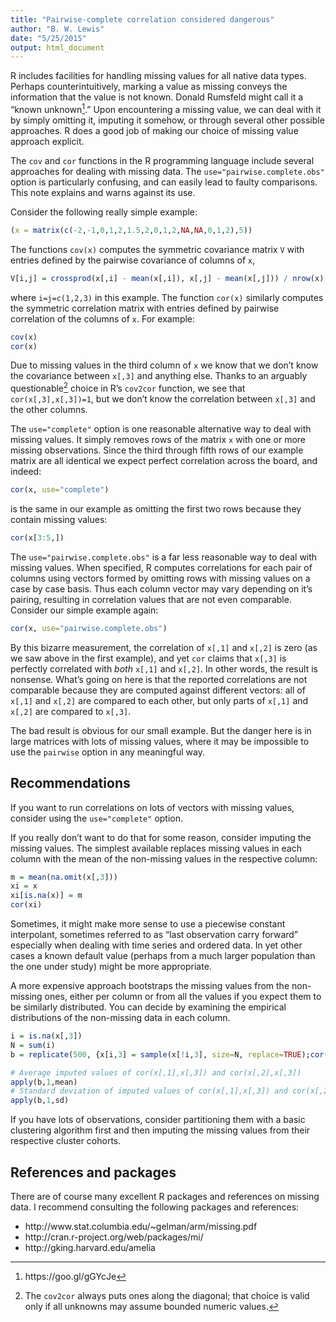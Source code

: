 ```yaml
---
title: "Pairwise-complete correlation considered dangerous"
author: "B. W. Lewis"
date: "5/25/2015"
output: html_document
---
```


R includes facilities for handling missing values for all native data types. Perhaps counterintuitively, marking a value as missing conveys the information that the value is not known. Donald Rumsfeld might call it a "known unknown^[https://goo.gl/gGYcJe]." Upon encountering a missing value, we can deal with it by simply omitting it, imputing it somehow, or through several other possible approaches. R does a good job of making our choice of missing value approach explicit.

The `cov` and `cor` functions in the R programming language include several approaches for dealing with missing data. The `use="pairwise.complete.obs"` option is particularly confusing, and can easily lead to faulty comparisons. This note explains and warns against its use.

Consider the following really simple example:
```r
(x = matrix(c(-2,-1,0,1,2,1.5,2,0,1,2,NA,NA,0,1,2),5))
```

The functions `cov(x)` computes the symmetric covariance matrix `V` with entries defined by the pairwise covariance of columns of `x`,
```r
V[i,j] = crossprod(x[,i] - mean(x[,i]), x[,j] - mean(x[,j])) / nrow(x)
```
where `i=j=c(1,2,3)` in this example. The function `cor(x)` similarly computes the symmetric correlation matrix with entries defined by pairwise correlation of the columns of `x`. For example:
```r
cov(x)
cor(x)
```
Due to missing values in the third column of `x` we know that we don't know the covariance between `x[,3]` and anything else. Thanks to an arguably questionable^[The `cov2cor` always puts ones along the diagonal; that choice is valid only if all unknowns may assume bounded numeric values.] choice in R's `cov2cor` function, we see that `cor(x[,3],x[,3])=1`, but we don't know the correlation between `x[,3]` and the other columns.

The `use="complete"` option is one reasonable alternative way to deal with missing values. It simply removes rows of the matrix `x` with one or more missing observations. Since the third through fifth rows of our example matrix
are all identical we expect perfect correlation across the board, and indeed:
```r
cor(x, use="complete")
```
is the same in our example as omitting the first two rows because they contain missing values:
```r
cor(x[3:5,])
```

The `use="pairwise.complete.obs"` is a far less reasonable way to deal with missing values. When specified, R computes correlations for each pair of columns using vectors formed by omitting rows with missing values on a case by case basis. Thus each column vector may vary depending on it's pairing, resulting in correlation values that are not even comparable. Consider our simple example again:
```r
cor(x, use="pairwise.complete.obs")
```
By this bizarre measurement, the correlation of `x[,1]` and `x[,2]` is zero (as we saw above in the first example), and yet `cor` claims that `x[,3]` is perfectly correlated with _both_ `x[,1]` and `x[,2]`. In other words, the result is nonsense. What's going on here is that the reported correlations are not comparable because they are computed against different vectors: all of `x[,1]` and `x[,2]` are compared to each other, but only parts of `x[,1]` and `x[,2]` are compared to `x[,3]`.

The bad result is obvious for our small example. But the danger here is in large matrices with lots of missing values, where it may be impossible to use the `pairwise` option in any meaningful way.

## Recommendations

If you want to run correlations on lots of vectors with missing values, consider using the `use="complete"` option.

If you really don't want to do that for some reason, consider imputing the missing values. The simplest available replaces missing values in each column with the mean of the non-missing values in the respective column:
```r
m = mean(na.omit(x[,3]))
xi = x
xi[is.na(x)] = m
cor(xi)
```

Sometimes, it might make more sense to use a piecewise constant interpolant, sometimes referred to as "last
observation carry forward" especially when dealing with time series and ordered data. In yet other cases a known default value (perhaps from a much larger population than the one under study) might be more appropriate.

A more expensive approach bootstraps the missing values from the non-missing ones, either per column or from all the values if you expect them to be similarly distributed. You can decide by examining the empirical distributions of the non-missing data in each column.
```r
i = is.na(x[,3])
N = sum(i)
b = replicate(500, {x[i,3] = sample(x[!i,3], size=N, replace=TRUE);cor(x[,1:2],x[,3])})

# Average imputed values of cor(x[,1],x[,3]) and cor(x[,2],x[,3])
apply(b,1,mean)
# Standard deviation of imputed values of cor(x[,1],x[,3]) and cor(x[,2],x[,3])
apply(b,1,sd)
```

If you have lots of observations, consider partitioning them with a basic clustering algorithm first and then imputing the missing values from their respective cluster cohorts.

## References and packages

There are of course many excellent R packages and references on missing data. I recommend consulting the following packages and references:

* http://www.stat.columbia.edu/~gelman/arm/missing.pdf
* http://cran.r-project.org/web/packages/mi/
* http://gking.harvard.edu/amelia

